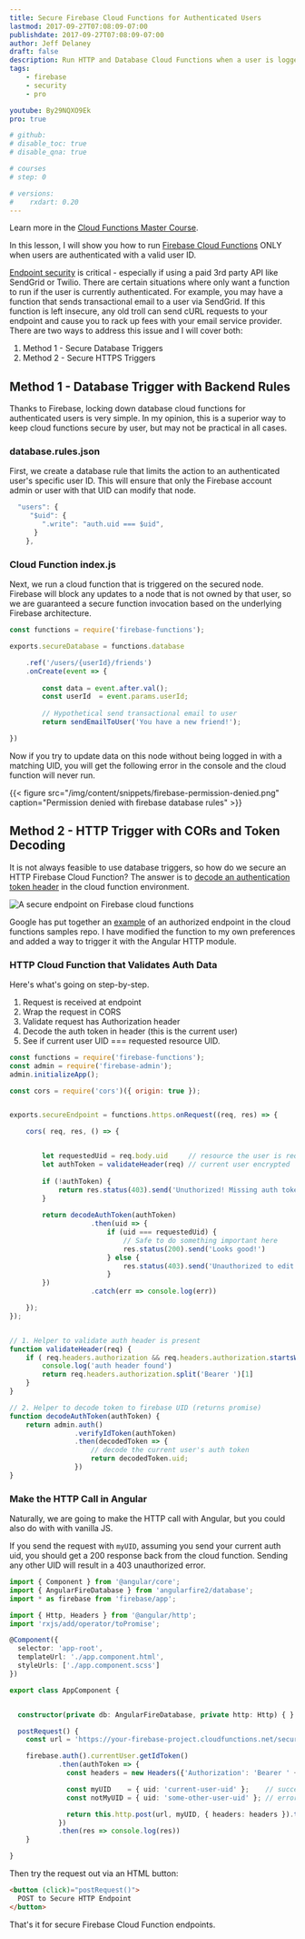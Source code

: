 ```yaml
---
title: Secure Firebase Cloud Functions for Authenticated Users
lastmod: 2017-09-27T07:08:09-07:00
publishdate: 2017-09-27T07:08:09-07:00
author: Jeff Delaney
draft: false
description: Run HTTP and Database Cloud Functions when a user is logged-in
tags: 
    - firebase
    - security
    - pro

youtube: By29NQXO9Ek
pro: true

# github: 
# disable_toc: true
# disable_qna: true

# courses
# step: 0

# versions:
#    rxdart: 0.20
---
```


Learn more in the [Cloud Functions Master Course](/courses/cloud-functions). 

In this lesson, I will show you how to run [Firebase Cloud Functions](https://firebase.google.com/docs/functions/) ONLY when users are authenticated with a valid user ID. 


[Endpoint security](http://blog.restcase.com/top-5-rest-api-security-guidelines/) is critical  - especially if using a paid 3rd party API like SendGrid or Twilio. There are certain situations where only want a function to run if the user is currently authenticated. For example, you may have a function that sends transactional email to a user via SendGrid. If this function is left insecure, any old troll can send cURL requests to your endpoint and cause you to rack up fees with your email service provider. There are two ways to address this issue and I will cover both: 

1. Method 1 - Secure Database Triggers
2. Method 2 - Secure HTTPS Triggers


## Method 1 - Database Trigger with Backend Rules

Thanks to Firebase, locking down database cloud functions for authenticated users is very simple. In my opinion, this is a superior way to keep cloud functions secure by user, but may not be practical in all cases. 

### database.rules.json

First, we create a database rule that limits the action to an authenticated user's specific user ID. This will ensure that only the Firebase account admin or user with that UID can modify that node. 


```js
  "users": {
     "$uid": {
        ".write": "auth.uid === $uid",
      }
    },
```


### Cloud Function index.js 

Next, we run a cloud function that is triggered on the secured node. Firebase will block any updates to a node that is not owned by that user, so we are guaranteed a secure function invocation based on the underlying Firebase architecture. 



```js
const functions = require('firebase-functions');

exports.secureDatabase = functions.database

    .ref('/users/{userId}/friends')
    .onCreate(event => {
    
        const data = event.after.val();
        const userId  = event.params.userId;
        
        // Hypothetical send transactional email to user
        return sendEmailToUser('You have a new friend!');

})
```


Now if you try to update data on this node without being logged in with a matching UID, you will get the following error in the console and the cloud function will never run. 


{{< figure src="/img/content/snippets/firebase-permission-denied.png" caption="Permission denied with firebase database rules" >}}

## Method 2 - HTTP Trigger with CORs and Token Decoding

It is not always feasible to use database triggers, so how do we secure an HTTP Firebase Cloud Function? The answer is to [decode an authentication token header](https://firebase.google.com/docs/auth/admin/verify-id-tokens) in the cloud function environment. 

<img src="/images/secure-https-cloud-function.gif" alt="A secure endpoint on Firebase cloud functions" class="content-image" />

Google has put together an [example](https://github.com/firebase/functions-samples/tree/master/authorized-https-endpoint) of an authorized endpoint in the cloud functions samples repo. I have modified the function to my own preferences and added a way to trigger it with the Angular HTTP module. 


### HTTP Cloud Function that Validates Auth Data

Here's what's going on step-by-step. 

1. Request is received at endpoint
2. Wrap the request in CORS
3. Validate request has Authorization header
4. Decode the auth token in header (this is the current user)
5. See if current user UID === requested resource UID. 



```js
const functions = require('firebase-functions');
const admin = require('firebase-admin');
admin.initializeApp();

const cors = require('cors')({ origin: true });


exports.secureEndpoint = functions.https.onRequest((req, res) => {

    cors( req, res, () => { 


        let requestedUid = req.body.uid     // resource the user is requsting to modify
        let authToken = validateHeader(req) // current user encrypted
        
        if (!authToken) {
            return res.status(403).send('Unuthorized! Missing auth token!')
        }
            
        return decodeAuthToken(authToken)
                    .then(uid => {
                        if (uid === requestedUid) {
                            // Safe to do something important here
                            res.status(200).send('Looks good!')
                        } else {
                            res.status(403).send('Unauthorized to edit other user data')
                        }
        })
                    .catch(err => console.log(err))

    });
});


// 1. Helper to validate auth header is present
function validateHeader(req) {
    if ( req.headers.authorization && req.headers.authorization.startsWith('Bearer ') ) {
        console.log('auth header found')
        return req.headers.authorization.split('Bearer ')[1]
    }
}

// 2. Helper to decode token to firebase UID (returns promise)
function decodeAuthToken(authToken) {
    return admin.auth()
                .verifyIdToken(authToken)
                .then(decodedToken => {
                    // decode the current user's auth token
                    return decodedToken.uid;
                })
} 
```

### Make the HTTP Call in Angular

Naturally, we are going to make the HTTP call with Angular, but you could also do with with vanilla JS. 

If you send the request with `myUID`, assuming you send your current auth uid, you should get a 200 response back from the cloud function. Sending any other UID will result in a 403 unauthorized error. 

```typescript
import { Component } from '@angular/core';
import { AngularFireDatabase } from 'angularfire2/database';
import * as firebase from 'firebase/app';

import { Http, Headers } from '@angular/http';
import 'rxjs/add/operator/toPromise';

@Component({
  selector: 'app-root',
  templateUrl: './app.component.html',
  styleUrls: ['./app.component.scss']
})

export class AppComponent {


  constructor(private db: AngularFireDatabase, private http: Http) { }

  postRequest() {
    const url = 'https://your-firebase-project.cloudfunctions.net/secureEndpoint';

    firebase.auth().currentUser.getIdToken()
            .then(authToken => {
              const headers = new Headers({'Authorization': 'Bearer ' + authToken });

              const myUID    = { uid: 'current-user-uid' };    // success 200 response
              const notMyUID = { uid: 'some-other-user-uid' }; // error 403 response

              return this.http.post(url, myUID, { headers: headers }).toPromise()
            })
            .then(res => console.log(res))
    }

}
```

Then try the request out via an HTML button: 

```html
<button (click)="postRequest()">
  POST to Secure HTTP Endpoint
</button>
```


That's it for secure Firebase Cloud Function endpoints. 